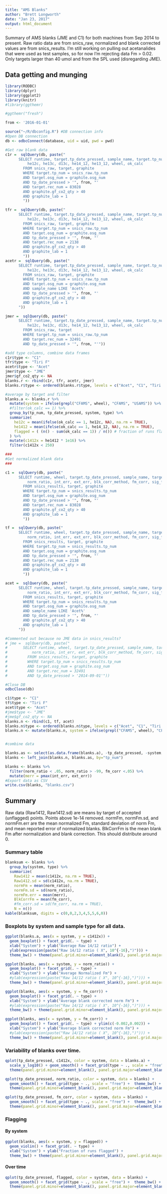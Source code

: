 ```yaml
---
title: "AMS Blanks"
author: "Brett Longworth"
date: "Jan 23, 2017"
output: html_document
---
```


Summary of AMS blanks (JME and C1) for both machines from Sep 2014 to present. Raw ratio data are from snics_raw, normalized and blank corrected values are from snics_results. I'm still working on pulling out acetanalides that were used as test samples, so for now I'm rejecting data Fm > 0.02. Only targets larger than 40 umol and from the SPL used (disregarding JME).

## Data getting and munging

```r
library(RODBC)
library(dplyr)
library(ggplot2)
library(knitr)
#library(ggthemr)

#ggthemr("fresh")

from <- '2016-01-01'

source("~/R/dbconfig.R") #DB connection info
#Open DB connection
db <- odbcConnect(database, uid = uid, pwd = pwd)

#Get raw blank data
c1r =  sqlQuery(db, paste("
      SELECT runtime, target.tp_date_pressed, sample_name, target.tp_num, gf_co2_qty, 
          he12c, he13c, d13c, he14_12, he13_12, wheel, ok_calc
        FROM snics_raw, target, graphite
      	WHERE target.tp_num = snics_raw.tp_num
        AND target.osg_num = graphite.osg_num
        AND tp_date_pressed > '", from, "'
        AND target.rec_num = 83028
        AND graphite.gf_co2_qty > 40
        AND graphite_lab = 1
        "))

tfr =  sqlQuery(db, paste("
      SELECT runtime, target.tp_date_pressed, sample_name, target.tp_num, gf_co2_qty, 
          he12c, he13c, d13c, he14_12, he13_12, wheel, ok_calc
        FROM snics_raw, target, graphite
      	WHERE target.tp_num = snics_raw.tp_num
        AND target.osg_num = graphite.osg_num
        AND tp_date_pressed > '", from, "'
        AND target.rec_num = 2138
        AND graphite.gf_co2_qty > 40
        AND graphite_lab = 1
        "))
acetr =  sqlQuery(db, paste("
      SELECT runtime, target.tp_date_pressed, sample_name, target.tp_num, gf_co2_qty, 
          he12c, he13c, d13c, he14_12, he13_12, wheel, ok_calc
        FROM snics_raw, target, graphite
      	WHERE target.tp_num = snics_raw.tp_num
        AND target.osg_num = graphite.osg_num
        AND sample_name LIKE 'Acet%'
        AND tp_date_pressed > '", from, "'
        AND graphite.gf_co2_qty > 40
        AND graphite_lab = 1
      "))

jmer =  sqlQuery(db, paste("
      SELECT runtime, target.tp_date_pressed, sample_name, target.tp_num, 
          he12c, he13c, d13c, he14_12, he13_12, wheel, ok_calc
        FROM snics_raw, target
      	WHERE target.tp_num = snics_raw.tp_num
        AND target.rec_num = 32491
        AND tp_date_pressed > '", from, "'"))

#add type columns, combine data frames
c1r$type <- "C1"
tfr$type <- "Tiri F"
acetr$type <- "Acet"
jmer$type <- "JME"
jmer$gf_co2_qty <- NA
blanks.r <- rbind(c1r, tfr, acetr, jmer)
blanks.r$type <- ordered(blanks.r$type, levels = c("Acet", "C1", "Tiri F", "JME"))

#average by target and filter
blanks.a <- blanks.r %>%
  mutate(system = ifelse(grepl("CFAMS", wheel), "CFAMS", "USAMS")) %>%
  #filter(ok_calc == 1) %>%
  group_by(tp_num, tp_date_pressed, system, type) %>%
  summarize(
    he12c = mean(ifelse(ok_calc == 1, he12c, NA), na.rm = TRUE),
    he1412 = mean(ifelse(ok_calc == 1, he14_12, NA), na.rm = TRUE),
    flagged = ( (n() - sum(ok_calc == 1)) / n()) # fraction of runs flagged
  ) %>%
  mutate(c1412x = he1412 * 1e16) %>%
  filter(c1412x < 250) 

###
#Get normalized blank data
###

c1 =  sqlQuery(db, paste("
      SELECT runtime, wheel, target.tp_date_pressed, sample_name, target.rec_num, target.tp_num, gf_co2_qty, 
          norm_ratio, int_err, ext_err, blk_corr_method, fm_corr, sig_fm_corr, ss
        FROM snics_results, target, graphite
        WHERE target.tp_num = snics_results.tp_num
        AND target.osg_num = graphite.osg_num
        AND tp_date_pressed > '", from, "'
        AND target.rec_num = 83028
        AND graphite.gf_co2_qty > 40
        AND graphite_lab = 1
        "))

tf =  sqlQuery(db, paste("
      SELECT runtime, wheel, target.tp_date_pressed, sample_name, target.rec_num, target.tp_num, gf_co2_qty, 
          norm_ratio, int_err, ext_err, blk_corr_method, fm_corr, sig_fm_corr, ss
        FROM snics_results, target, graphite
        WHERE target.tp_num = snics_results.tp_num
        AND target.osg_num = graphite.osg_num
        AND tp_date_pressed > '", from, "'
        AND target.rec_num = 2138
        AND graphite.gf_co2_qty > 40
        AND graphite_lab = 1
        "))

acet =  sqlQuery(db, paste("
      SELECT runtime, wheel, target.tp_date_pressed, sample_name, target.rec_num, target.tp_num, gf_co2_qty, 
          norm_ratio, int_err, ext_err, blk_corr_method, fm_corr, sig_fm_corr, ss
        FROM snics_results, target, graphite
        WHERE target.tp_num = snics_results.tp_num
        AND target.osg_num = graphite.osg_num
        AND sample_name LIKE 'Acet%'
        AND tp_date_pressed > '", from, "'
        AND graphite.gf_co2_qty > 40
        AND graphite_lab = 1
      "))

#Commented out because no JME data in snics_results?
# jme =  sqlQuery(db, paste("
#       SELECT runtime, wheel, target.tp_date_pressed, sample_name, target.rec_num, target.tp_num, gf_co2_qty, 
#           norm_ratio, int_err, ext_err, blk_corr_method, fm_corr, sig_fm_corr, ss
#         FROM snics_results, target, graphite
#         WHERE target.tp_num = snics_results.tp_num
#         AND target.osg_num = graphite.osg_num
#         AND target.rec_num = 32491
#         AND tp_date_pressed > '2014-09-01'"))

#Close DB
odbcClose(db)

c1$type <- "C1"
tf$type <- "Tiri F"
acet$type <- "Acet"
#jme$type <- "JME"
#jme$gf_co2_qty <- NA
blanks.n <- rbind(c1, tf, acet)
blanks.n$type <- ordered(blanks.n$type, levels = c("Acet", "C1", "Tiri F"))
blanks.n <- mutate(blanks.n, system = ifelse(grepl("CFAMS", wheel), "CFAMS", "USAMS"))


#combine data

blanks.as <- select(as.data.frame(blanks.a), -tp_date_pressed, -system, -type)
blanks <- left_join(blanks.n, blanks.as, by="tp_num")

blanks <- blanks %>% 
  filter(norm_ratio < .05, norm_ratio > -99, fm_corr <.05) %>% 
  mutate(merr = pmax(int_err, ext_err))
#Export data as CSV
write.csv(blanks, "blanks.csv")
```


## Summary

Raw data (Raw1412, Raw1412.sd) are means by target of accepted (unflagged) points. Points above 1e-14 removed. normFm, normFm.sd, and normFm.err are the mean normalized Fm, standard deviation of norm Fm, and mean reported error of normalized blanks. BlkCorrFm is the mean blank Fm after normalization and blank correction. This should distribute around 0.

### Summary table

```r

blanksum <- blanks %>%
  group_by(system, type) %>%
  summarize(
    Raw1412 = mean(c1412x, na.rm = TRUE),
    Raw1412.sd = sd(c1412x, na.rm = TRUE),
    normFm = mean(norm_ratio),
    normFm.sd = sd(norm_ratio),
    normFm.err = mean(merr),
    BlkCorrFm = mean(fm_corr),
    #fm_corr.sd = sd(fm_corr, na.rm = TRUE),
    N = n())
kable(blanksum, digits = c(0,0,2,3,4,5,5,6,0))
```

### Boxplots by system and sample type for all data.

```r
ggplot(blanks.a, aes(x = system, y = c1412x)) + 
  geom_boxplot() + facet_grid(. ~ type) + 
  xlab("System") + ylab("Average Raw 14/12 ratio") +
  ylab(expression(paste("Raw 14/12 ratio ( X", 10^{-16},")"))) +
  theme_bw() + theme(panel.grid.minor=element_blank(), panel.grid.major=element_blank())

ggplot(blanks, aes(x = system, y = norm_ratio)) + 
  geom_boxplot() + facet_grid(. ~ type) + 
  xlab("System") + ylab("Average Normalized Fm") +
  #ylab(expression(paste("Raw 14/12 ratio ( X", 10^{-16},")"))) +
  theme_bw() + theme(panel.grid.minor=element_blank(), panel.grid.major=element_blank())

ggplot(blanks, aes(x = system, y = fm_corr)) + 
  geom_boxplot() + facet_grid(. ~ type) + 
  xlab("System") + ylab("Average blank corrected norm Fm") +
  #ylab(expression(paste("Raw 14/12 ratio ( X", 10^{-16},")"))) +
  theme_bw() + theme(panel.grid.minor=element_blank(), panel.grid.major=element_blank())

ggplot(blanks, aes(x = system, y = fm_corr)) + 
  geom_boxplot() + facet_grid(. ~ type) + ylim(c(-0.002,0.002)) +
  xlab("System") + ylab("Average blank corrected norm Fm") +
  #ylab(expression(paste("Raw 14/12 ratio ( X", 10^{-16},")"))) +
  theme_bw() + theme(panel.grid.minor=element_blank(), panel.grid.major=element_blank())
```

### Variability of blanks over time.

```r
qplot(tp_date_pressed, c1412x, color = system, data = blanks.a) +
  scale_y_log10() + geom_smooth() + facet_grid(type ~ ., scale = "free") +  theme_bw() + 
  theme(panel.grid.minor=element_blank(), panel.grid.major=element_blank())

qplot(tp_date_pressed, norm_ratio, color = system, data = blanks) +
  geom_smooth() + facet_grid(type ~ ., scale = "free") +  theme_bw() + 
  theme(panel.grid.minor=element_blank(), panel.grid.major=element_blank())

qplot(tp_date_pressed, fm_corr, color = system, data = blanks) +
  geom_smooth() + facet_grid(type ~ ., scale = "free") +  theme_bw() + 
  theme(panel.grid.minor=element_blank(), panel.grid.major=element_blank())
```

### Flagging

#### By system
```r
ggplot(blanks, aes(x = system, y = flagged)) + 
  geom_violin() + facet_grid(. ~ type) + 
  xlab("System") + ylab("Fraction of runs flagged") +
  theme_bw() + theme(panel.grid.minor=element_blank(), panel.grid.major=element_blank())
```

#### Over time

```r
qplot(tp_date_pressed, flagged, color = system, data = blanks) +
  geom_smooth() + facet_grid(type ~ ., scale = "free") +  theme_bw() + 
  theme(panel.grid.minor=element_blank(), panel.grid.major=element_blank())
```


